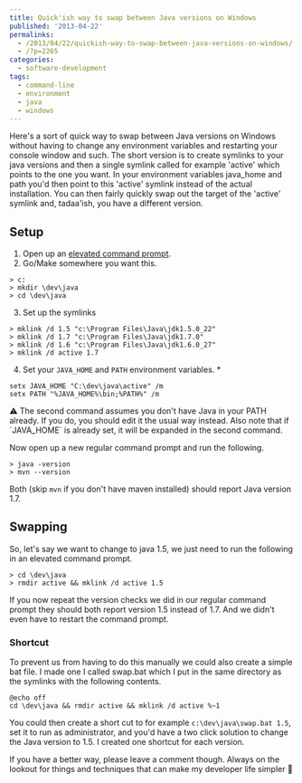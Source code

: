 ---
title: Quick'ish way to swap between Java versions on Windows
published: '2013-04-22'
permalinks:
  - /2013/04/22/quickish-way-to-swap-between-java-versions-on-windows/
  - /?p=2265
categories:
  - software-development
tags:
  - command-line
  - environment
  - java
  - windows
---

Here's a sort of quick way to swap between Java versions on Windows without having to change any environment variables and restarting your console window and such. The short version is to create symlinks to your java versions and then a single symlink called for example 'active' which points to the one you want. In your environment variables java_home and path you'd then point to this 'active' symlink instead of the actual installation. You can then fairly quickly swap out the target of the 'active' symlink and, tadaa'ish, you have a different version.

## Setup

1. Open up an <a href="/?p=1139">elevated command prompt</a>.
2. Go/Make somewhere you want this.

```dos
> c:
> mkdir \dev\java
> cd \dev\java
```

3. Set up the symlinks

```dos
> mklink /d 1.5 "c:\Program Files\Java\jdk1.5.0_22"
> mklink /d 1.7 "c:\Program Files\Java\jdk1.7.0"
> mklink /d 1.6 "c:\Program Files\Java\jdk1.6.0_27"
> mklink /d active 1.7
```

4. Set your `JAVA_HOME` and `PATH` environment variables. \*

```dos
setx JAVA_HOME "C:\dev\java\active" /m
setx PATH "%JAVA_HOME%\bin;%PATH%" /m
```

<div className="note">
  ⚠ The second command assumes you don't have Java in your PATH already. If you
  do, you should edit it the usual way instead. Also note that if `JAVA_HOME` is
  already set, it will be expanded in the second command.
</div>

Now open up a new regular command prompt and run the following.

```dos
> java -version
> mvn --version
```

Both (skip `mvn` if you don't have maven installed) should report Java version 1.7.

## Swapping

So, let's say we want to change to java 1.5, we just need to run the following in an elevated command prompt.

```dos
> cd \dev\java
> rmdir active && mklink /d active 1.5
```

If you now repeat the version checks we did in our regular command prompt they should both report version 1.5 instead of 1.7. And we didn't even have to restart the command prompt.

### Shortcut

To prevent us from having to do this manually we could also create a simple bat file. I made one I called swap.bat which I put in the same directory as the symlinks with the following contents.

```dos
@echo off
cd \dev\java && rmdir active && mklink /d active %~1
```

You could then create a short cut to for example `c:\dev\java\swap.bat 1.5`, set it to run as administrator, and you'd have a two click solution to change the Java version to 1.5. I created one shortcut for each version.

If you have a better way, please leave a comment though. Always on the lookout for things and techniques that can make my developer life simpler 🙂
